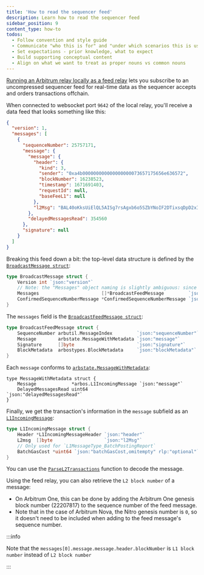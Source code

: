 ```yaml
---
title: 'How to read the sequencer feed'
description: Learn how to read the sequencer feed
sidebar_position: 9
content_type: how-to
todos:
  - Follow convention and style guide
  - Communicate "who this is for" and "under which scenarios this is useful".
  - Set expectations - prior knowledge, what to expect
  - Build supporting conceptual content
  - Align on what we want to treat as proper nouns vs common nouns
---
```


[Running an Arbitrum relay locally as a feed relay](/run-arbitrum-node/sequencer/01-run-feed-relay.mdx) lets you subscribe to an uncompressed <a data-quicklook-from="sequencer-feed">sequencer feed</a> for real-time data as the sequencer accepts and orders transactions offchain.

When connected to websocket port `9642` of the local relay, you'll receive a data feed that looks something like this:

```json
{
  "version": 1,
  "messages": [
    {
      "sequenceNumber": 25757171,
      "message": {
        "message": {
          "header": {
            "kind": 3,
            "sender": "0xa4b000000000000000000073657175656e636572",
            "blockNumber": 16238523,
            "timestamp": 1671691403,
            "requestId": null,
            "baseFeeL1": null
          },
          "l2Msg": "BAL40oKksUiElQL5AISg7rsAgxb6o5SZbYNoIF2DTixsqDpD2xII9GJLG4C4ZAhh6N0AAAAAAAAAAAAAAAC7EQiq1R1VYgL3/oXgvD921hYRyAAAAAAAAAAAAAAAAAAAAAAAAAAAAAAAAAAAAAAAAAABAAAAAAAAAAAAAAAAAAAAAAAAAAAAAAAAAAAAAAAAAArAAaAkebuEnSAUvrWVBGTxA7W+ZMNn5uyLlbOH7Nrs0bYOv6AOxQPqAo2UB0Z7vqlugjn+BUl0drDcWejBfDiPEC6jQA=="
        },
        "delayedMessagesRead": 354560
      },
      "signature": null
    }
  ]
}
```

Breaking this feed down a bit: the top-level data structure is defined by the [`BroadcastMessage struct`](https://github.com/OffchainLabs/nitro/blob/9b1e622102fa2bebfd7dffd327be19f8881f1467/broadcaster/broadcaster.go#L42):

```go
type BroadcastMessage struct {
	Version int `json:"version"`
	// Note: the "Messages" object naming is slightly ambiguous: since there are different types of messages
	Messages                       []*BroadcastFeedMessage         `json:"messages,omitempty"`
	ConfirmedSequenceNumberMessage *ConfirmedSequenceNumberMessage `json:"confirmedSequenceNumberMessage,omitempty"`
}
```

The `messages` field is the [`BroadcastFeedMessage struct`](https://github.com/OffchainLabs/nitro/blob/9b1e622102fa2bebfd7dffd327be19f8881f1467/broadcaster/broadcaster.go#L49):

```go
type BroadcastFeedMessage struct {
	SequenceNumber arbutil.MessageIndex         `json:"sequenceNumber"`
	Message        arbstate.MessageWithMetadata `json:"message"`
	Signature      []byte                       `json:"signature"`
	BlockMetadata  arbostypes.BlockMetadata     `json:"blockMetadata"`
}
```

Each `message` conforms to [`arbstate.MessageWithMetadata`](https://github.com/OffchainLabs/nitro/blob/a05f768d774f60468a58a6a94fcc1be18e4d8fae/arbstate/inbox.go#L42):

```
type MessageWithMetadata struct {
	Message             *arbos.L1IncomingMessage `json:"message"`
	DelayedMessagesRead uint64                   `json:"delayedMessagesRead"`
}
```

Finally, we get the transaction's information in the `message` subfield as an [`L1IncomingMessage`](https://github.com/OffchainLabs/nitro/blob/9b1e622102fa2bebfd7dffd327be19f8881f1467/arbos/incomingmessage.go#L61):

```go
type L1IncomingMessage struct {
	Header *L1IncomingMessageHeader `json:"header"`
	L2msg  []byte                   `json:"l2Msg"`
	// Only used for `L1MessageType_BatchPostingReport`
	BatchGasCost *uint64 `json:"batchGasCost,omitempty" rlp:"optional"`
}
```

You can use the [`ParseL2Transactions`](https://github.com/OffchainLabs/nitro/blob/9b1e622102fa2bebfd7dffd327be19f8881f1467/arbos/incomingmessage.go#L227) function to decode the message.

Using the feed relay, you can also retrieve the `L2 block number` of a message:

- On <a data-quicklook-from="arbitrum-one">Arbitrum One</a>, this can be done by adding the Arbitrum One genesis block number (22207817) to the sequence number of the feed message.
- Note that in the case of <a data-quicklook-from="arbitrum-nova">Arbitrum Nova</a>, the Nitro genesis number is `0`, so it doesn't need to be included when adding to the feed message's sequence number.

:::info

Note that the `messages[0].message.message.header.blockNumber` is `L1 block number` instead of `L2 block number`

:::
